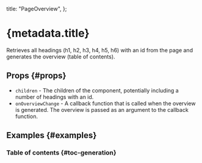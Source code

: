 
  title: "PageOverview",
};


# {metadata.title}

Retrieves all headings (h1, h2, h3, h4, h5, h6) with an id from the page and generates the overview (table of contents).

## Props \{#props}

- `children` - The children of the component, potentially including a number of headings with an id.
- `onOverviewChange` - A callback function that is called when the overview is generated. The overview is passed as an argument to the callback function. 

## Examples \{#examples}

### Table of contents \{#toc-generation}

<PageOverviewExample />

